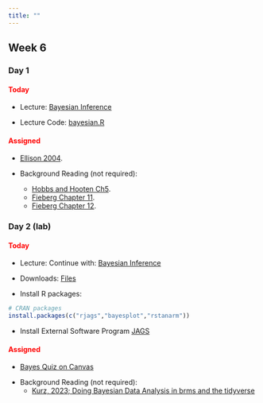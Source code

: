 ```yaml
---
title: ""
---
```


## Week 6

### Day 1

#### [Today]{style="color:red;"}


-   Lecture: <a href="/FW680A4/bayesian.qmd">Bayesian Inference</a>

-   Lecture Code: <a href="/FW680A4/bayesian.R">bayesian.R</a>

#### [Assigned]{style="color:red;"}

  - <a href="/readings/Ellison 2004.pdf"> Ellison 2004</a>.

- Background Reading (not required):
  - <a href="/readings/Hobbs_and_Hooten Ch5.pdf"> Hobbs and Hooten Ch5</a>.
  - <a href="https://fw8051statistics4ecologists.netlify.app/bayes"> Fieberg Chapter 11</a>.
  - <a href="https://fw8051statistics4ecologists.netlify.app/a-brief-introduction-to-mcmc-sampling-and-jags"> Fieberg Chapter 12</a>.




<!-- #### [Assigned]{style="color:red;"} -->

<!-- -   Readings for next class:  -->
<!--     - <a href="/readings/Zurr and Iano 2016.pdf">Zurr and Iano, 2016</a> -->





### Day 2 (lab)

#### [Today]{style="color:red;"}

-    Lecture: Continue with: <a href="/FW680A4/bayesian.qmd">Bayesian Inference</a>

-   Downloads: <a href="/classfiles/bayeslab/week6files.zip">Files</a>

-   Install R packages:

```r
# CRAN packages
install.packages(c("rjags","bayesplot","rstanarm"))
```

- Install External Software Program [JAGS](https://sourceforge.net/projects/mcmc-jags/files/)

#### [Assigned]{style="color:red;"}

- [Bayes Quiz on Canvas](https://colostate.instructure.com/courses/193678/quizzes)


<!-- -   Readings for next class:  -->
<!--     - <a href="https://statistics4ecologists-v2.netlify.app/mmi#mmi">Fieberg, Ch. 8</a> -->


- Background Reading (not required): 
  - [Kurz, 2023; Doing Bayesian Data Analysis in brms and the tidyverse](https://bookdown.org/content/3686/) 





